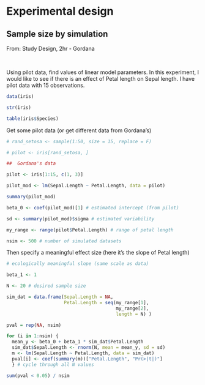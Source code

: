 # Experimental design


## Sample size by simulation

From: Study Design, 2hr - Gordana


<br>

Using pilot data, find values of linear model parameters. In this experiment, I would like to see if there is an effect of Petal length on Sepal length. I have pilot data with 15 observations.


```r

data(iris)

str(iris)

```

```r

table(iris$Species)

```



Get some pilot data (or get different data from Gordana's)

```r

# rand_setosa <- sample(1:50, size = 15, replace = F)

# pilot <- iris[rand_setosa, ]

##  Gordana's data

pilot <- iris[1:15, c(1, 3)]

```


```r

pilot_mod <- lm(Sepal.Length ~ Petal.Length, data = pilot)

summary(pilot_mod)

beta_0 <- coef(pilot_mod)[1] # estimated intercept (from pilot) 

sd <- summary(pilot_mod)$sigma # estimated variability

my_range <- range(pilot$Petal.Length) # range of petal length

nsim <- 500 # number of simulated datasets

```


Then specify a meaningful effect size (here it’s the slope of Petal length)


```r

# ecologically meaningful slope (same scale as data)

beta_1 <- 1

```


```r

N <- 20 # desired sample size

sim_dat = data.frame(Sepal.Length = NA, 
                     Petal.Length = seq(my_range[1], 
                                        my_range[2], 
                                        length = N) )

pval = rep(NA, nsim)

for (i in 1:nsim) {
  mean_y <- beta_0 + beta_1 * sim_dat$Petal.Length
  sim_dat$Sepal.Length <- rnorm(N, mean = mean_y, sd = sd)
  m <- lm(Sepal.Length ~ Petal.Length, data = sim_dat)
  pval[i] <- coef(summary(m))["Petal.Length", "Pr(>|t|)"]
  } # cycle through all N values

sum(pval < 0.05) / nsim

```

